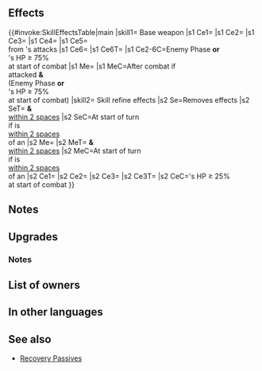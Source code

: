 {{Weapon Infobox
|tagid=SID_おまじないの弓
|intID=4044
|userVersion1=Bow
|userVersion2=Arrow
|exclusive=1
|weaponType=Bow
|cost=400
|might=14
|range=2
|effectiveness=Flying
|effect=Effective against flying foes. If foe initiates combat or if foe's HP ≥ 75% at start of combat, grants Atk/Spd/Def/Res+4 to unit, grants an additional Atk+7 to unit and inflicts Atk-7 on foe, deals damage = 15% of unit's Atk, and reduces damage from foe's attacks by 15% of unit's Atk during combat (excluding area-of-effect Specials), and after combat, if unit attacked, inflicts Special cooldown count+2 on unit (cannot exceed the unit's maximum Special cooldown).
|required=-
|refinePaths=default
|refineSP=400
|refineMedals=500
|refineDews=200
|refineStatsSkill1=0,0,0,0,0
|effectSkill1=At start of turn, if unit is within 2 spaces of an ally, neutralizes any【Penalty】on unit and allies within 2 spaces of unit (excluding penalties inflicted at start of turn), and restores 10 HP to unit and those allies. At start of combat, if unit's HP ≥ 25%, grants Atk/Spd/Def/Res+4 to unit during combat, unit makes a guaranteed follow-up attack, and foe cannot make a follow-up attack.<br><br>【Penalty】<br>All effects that last "on foe through its next action." Includes penalties inflicted by a skill like Panic or Threaten and negative status effects (preventing counterattacks, restricting movement, or the effects of a skill like Triangle Adept or Guard).
|properties=
}}
==Effects==
{{#invoke:SkillEffectsTable|main
|skill1={{SCi|weapon}} Base weapon
|s1 Ce1={{Eft|Effectiveness|{{Mt|Flying}}}}
|s1 Ce2={{Eft|Temporary buffs|Atk/Spd/Def/Res|4}}
|s1 Ce3={{Eft|Temporary buffs|Atk|7}}
|s1 Ce4={{Eft|Damage Boost|15% of {{Tgt|Unit}}'s Atk}}
|s1 Ce5={{Eft|Damage Reduction|15% of {{Tgt|Unit}}'s Atk}}<br>from {{Tgt|Foe}}'s attacks
|s1 Ce6={{Eft|Temporary debuffs|Atk|7}}
|s1 Ce6T={{Tgt|Foe}}
|s1 Ce2-6C=Enemy Phase '''or'''<br>{{Tgt|Foe}}'s HP ≥ 75%<br>at start of combat
|s1 Me={{Eft|Increase Cooldown|2}}
|s1 MeC=After combat if<br>{{Tgt|Unit}} attacked '''&'''<br>(Enemy Phase '''or'''<br>{{Tgt|Foe}}'s HP ≥ 75%<br>at start of combat)
|skill2={{Si|Lucky Bow|refine=Skill1}} Skill refine effects
|s2 Se=Removes {{Kp|Penalty}} effects
|s2 SeT={{Tgt|Unit}} '''&''' {{Tgt|Allies}}<br>[[within 2 spaces]]
|s2 SeC=At start of turn<br>if {{Tgt|Unit}} is<br>[[within 2 spaces]]<br>of an {{Tgt|Ally}}
|s2 Me={{Eft|Heal|10}}
|s2 MeT={{Tgt|Unit}} '''&''' {{Tgt|Allies}}<br>[[within 2 spaces]]
|s2 MeC=At start of turn<br>if {{Tgt|Unit}} is<br>[[within 2 spaces]]<br>of an {{Tgt|Ally}}
|s2 Ce1={{Eft|Temporary buffs|Atk/Spd/Def/Res|4}}
|s2 Ce2={{Eft|Guaranteed Follow-Ups}}
|s2 Ce3={{Eft|Prevent Follow-Ups}}
|s2 Ce3T={{Tgt|Foe}}
|s2 CeC={{Tgt|Unit}}'s HP ≥ 25%<br>at start of combat
}}

==Notes==
{{Effective damage bonus|Flying}}
{{IfFoeInitiates}}
{{Temporary buffs}}
{{Temporary debuffs}}
{{DamageBoost}}
{{FlatDamageReduction}}
{{After combat Special modification}}

==Upgrades==
{{Weapon Upgrade List}}
===Notes===
{{Penalty neutralization|negstatuses=all {{Kp|Penalty}} effects|name={{St|Lucky Bow|refine=Skill1}}}}
{{Start-of-turn healing|allies=1|name={{St|Lucky Bow|refine=Skill1}}}}
{{Guaranteed follow-up interaction|name={{St|Lucky Bow|refine=Skill1}}}}
{{Prevent follow-up|name={{St|Lucky Bow|refine=Skill1}}}}

==List of owners==
{{Skill Hero List}}
==In other languages==
{{OtherLanguages
|japanese=おまじないの弓
|german=Bogen des Glücks
|spanishEU=Arco de la suerte
|spanishLA=Arco de la suerte
|french=Arc de chance
|italian=Arco portafortuna
|chineseTW=咒語之弓
|portuguese=Arco da sorte
}}
==See also==
{{See also skills|cond=(Description LIKE '%start of%turn%neutralize%【Penalty】%unit%' OR Description LIKE '%start of%turn%restores%unit and allies%' OR Description LIKE '%start of%turn%unit and allies%restores%' OR Name LIKE '%spendthrift%') AND Description NOT LIKE '%restores _ HP to unit after combat%' AND Exclusive='1'}}
* [[Skill families/C Passives#Recovery|Recovery Passives]]
{{Weapons Navbox}}